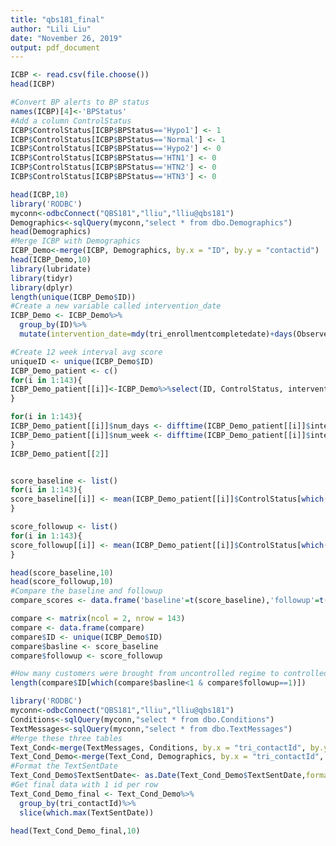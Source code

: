 ---
title: "qbs181_final"
author: "Lili Liu"
date: "November 26, 2019"
output: pdf_document
---

```{r}
ICBP <- read.csv(file.choose())
head(ICBP)

#Convert BP alerts to BP status
names(ICBP)[4]<-'BPStatus'
#Add a column ControlStatus
ICBP$ControlStatus[ICBP$BPStatus=='Hypo1'] <- 1
ICBP$ControlStatus[ICBP$BPStatus=='Normal'] <- 1
ICBP$ControlStatus[ICBP$BPStatus=='Hypo2'] <- 0
ICBP$ControlStatus[ICBP$BPStatus=='HTN1'] <- 0
ICBP$ControlStatus[ICBP$BPStatus=='HTN2'] <- 0
ICBP$ControlStatus[ICBP$BPStatus=='HTN3'] <- 0

head(ICBP,10)
library('RODBC')
myconn<-odbcConnect("QBS181","lliu","lliu@qbs181")
Demographics<-sqlQuery(myconn,"select * from dbo.Demographics")
head(Demographics)
#Merge ICBP with Demographics 
ICBP_Demo<-merge(ICBP, Demographics, by.x = "ID", by.y = "contactid")
head(ICBP_Demo,10)
library(lubridate)
library(tidyr)
library(dplyr)
length(unique(ICBP_Demo$ID))
#Create a new variable called intervention_date
ICBP_Demo <- ICBP_Demo%>%
  group_by(ID)%>%
  mutate(intervention_date=mdy(tri_enrollmentcompletedate)+days(ObservedTime))

#Create 12 week interval avg score
uniqueID <- unique(ICBP_Demo$ID)
ICBP_Demo_patient <- c()
for(i in 1:143){
ICBP_Demo_patient[[i]]<-ICBP_Demo%>%select(ID, ControlStatus, intervention_date)%>%filter(ID==uniqueID[i])%>%arrange(intervention_date)
}

for(i in 1:143){
ICBP_Demo_patient[[i]]$num_days <- difftime(ICBP_Demo_patient[[i]]$intervention_date, min(ICBP_Demo_patient[[i]]$intervention_date)-1,units = "days")
ICBP_Demo_patient[[i]]$num_week <- difftime(ICBP_Demo_patient[[i]]$intervention_date, min(ICBP_Demo_patient[[i]]$intervention_date)-1,units = "weeks")
}
ICBP_Demo_patient[[2]]


score_baseline <- list()
for(i in 1:143){
score_baseline[[i]] <- mean(ICBP_Demo_patient[[i]]$ControlStatus[which(ICBP_Demo_patient[[i]]$num_week>=0 & ICBP_Demo_patient[[i]]$num_week<1)])
}

score_followup <- list()
for(i in 1:143){
score_followup[[i]] <- mean(ICBP_Demo_patient[[i]]$ControlStatus[which(ICBP_Demo_patient[[i]]$num_week>=11 & ICBP_Demo_patient[[i]]$num_week<12)])
}

head(score_baseline,10)
head(score_followup,10)
#Compare the baseline and followup
compare_scores <- data.frame('baseline'=t(score_baseline),'followup'=t(score_followup))

compare <- matrix(ncol = 2, nrow = 143)
compare <- data.frame(compare)
compare$ID <- unique(ICBP_Demo$ID)
compare$basline <- score_baseline
compare$followup <- score_followup

#How many customers were brought from uncontrolled regime to controlled regime after 12 weeks of intervention
length(compare$ID[which(compare$basline<1 & compare$followup==1)])


```

```{r}
library('RODBC')
myconn<-odbcConnect("QBS181","lliu","lliu@qbs181")
Conditions<-sqlQuery(myconn,"select * from dbo.Conditions")
TextMessages<-sqlQuery(myconn,"select * from dbo.TextMessages")
#Merge these three tables
Text_Cond<-merge(TextMessages, Conditions, by.x = "tri_contactId", by.y = "tri_patientid")
Text_Cond_Demo<-merge(Text_Cond, Demographics, by.x = "tri_contactId", by.y = "contactid")
#Format the TextSentDate
Text_Cond_Demo$TextSentDate<- as.Date(Text_Cond_Demo$TextSentDate,format="%m/%d/%y")
#Get final data with 1 id per row
Text_Cond_Demo_final <- Text_Cond_Demo%>%
  group_by(tri_contactId)%>%
  slice(which.max(TextSentDate))

head(Text_Cond_Demo_final,10)


```
